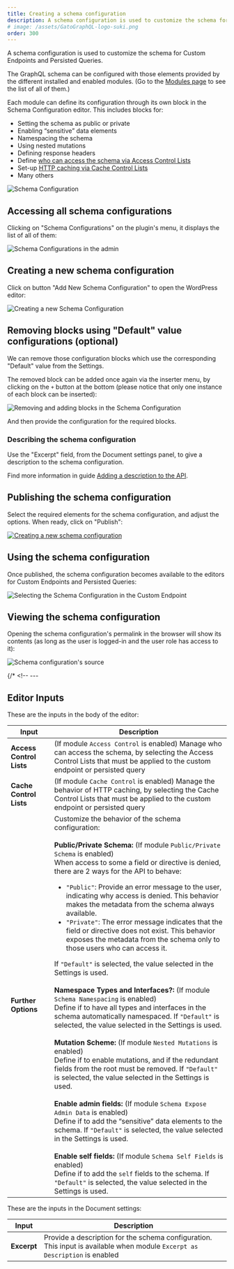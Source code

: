 ```yaml
---
title: Creating a schema configuration
description: A schema configuration is used to customize the schema for Custom Endpoints and Persisted Queries.
# image: /assets/GatoGraphQL-logo-suki.png
order: 300
---
```


A schema configuration is used to customize the schema for Custom Endpoints and Persisted Queries.

The GraphQL schema can be configured with those elements provided by the different installed and enabled modules. (Go to the [Modules page](../../config/browsing-enabling-and-disabling-modules/) to see the list of all of them.)

Each module can define its configuration through its own block in the Schema Configuration editor. This includes blocks for:

- Setting the schema as public or private
- Enabling “sensitive” data elements
- Namespacing the schema
- Using nested mutations
- Defining response headers
- Define [who can access the schema via Access Control Lists](../defining-access-control/)
- Set-up [HTTP caching via Cache Control Lists](../adding-http-caching/)
- Many others

![Schema Configuration](/assets/guides/upstream/schema-configuration.png "Schema Configuration")

## Accessing all schema configurations

Clicking on "Schema Configurations" on the plugin's menu, it displays the list of all of them:

<div class="img-width-1024" markdown="1">

![Schema Configurations in the admin](/assets/guides/upstream/schema-configurations-page.png "Schema Configurations in the admin")

</div>

## Creating a new schema configuration

Click on button "Add New Schema Configuration" to open the WordPress editor:

<div class="img-width-1024" markdown="1">

![Creating a new Schema Configuration](/assets/guides/upstream/new-schema-configuration.png "Creating a new Schema Configuration")

</div>

## Removing blocks using "Default" value configurations (optional)

We can remove those configuration blocks which use the corresponding "Default" value from the Settings.

The removed block can be added once again via the inserter menu, by clicking on the `+` button at the bottom (please notice that only one instance of each block can be inserted):

![Removing and adding blocks in the Schema Configuration](/assets/guides/upstream/schema-configuration-removing-and-adding-blocks.gif "Removing and adding blocks in the Schema Configuration")

And then provide the configuration for the required blocks.

### Describing the schema configuration

Use the "Excerpt" field, from the Document settings panel, to give a description to the schema configuration.

Find more information in guide [Adding a description to the API](../../config/adding-a-description-to-the-api/).

## Publishing the schema configuration

Select the required elements for the schema configuration, and adjust the options. When ready, click on "Publish":

<a href="/assets/guides/upstream/editing-schema-configuration.gif" target="_blank">![Creating a new schema configuration](/assets/guides/upstream/editing-schema-configuration.gif)</a>

## Using the schema configuration

Once published, the schema configuration becomes available to the editors for Custom Endpoints and Persisted Queries:

![Selecting the Schema Configuration in the Custom Endpoint](/assets/guides/upstream/schema-configuration-in-custom-endpoint.png "Selecting the Schema Configuration in the Custom Endpoint")

## Viewing the schema configuration

Opening the schema configuration's permalink in the browser will show its contents (as long as the user is logged-in and the user role has access to it):

![Schema configuration's source](/assets/guides/upstream/schema-configuration-source.png "Schema configuration's source")

{/* <!-- ---

## Editor Inputs

These are the inputs in the body of the editor:

| Input | Description | 
| --- | --- |
| **Access Control Lists** | (If module `Access Control` is enabled) Manage who can access the schema, by selecting the Access Control Lists that must be applied to the custom endpoint or persisted query |
| **Cache Control Lists** | (If module `Cache Control` is enabled) Manage the behavior of HTTP caching, by selecting the Cache Control Lists that must be applied to the custom endpoint or persisted query |
| **Further Options** | Customize the behavior of the schema configuration:<br/><br/>**Public/Private Schema:** (If module `Public/Private Schema` is enabled)<br/>When access to some a field or directive is denied, there are 2 ways for the API to behave:<ul><li>`"Public"`: Provide an error message to the user, indicating why access is denied. This behavior makes the metadata from the schema always available.</li><li>`"Private"`: The error message indicates that the field or directive does not exist. This behavior exposes the metadata from the schema only to those users who can access it.</li></ul>If `"Default"` is selected, the value selected in the Settings is used.<br/><br/>**Namespace Types and Interfaces?:** (If module `Schema Namespacing` is enabled)<br/>Define if to have all types and interfaces in the schema automatically namespaced. If `"Default"` is selected, the value selected in the Settings is used.<br/><br/>**Mutation Scheme:** (If module `Nested Mutations` is enabled)<br/>Define if to enable mutations, and if the redundant fields from the root must be removed. If `"Default"` is selected, the value selected in the Settings is used.<br/><br/>**Enable admin fields:** (If module `Schema Expose Admin Data` is enabled)<br/>Define if to add the “sensitive” data elements to the schema. If `"Default"` is selected, the value selected in the Settings is used.<br/><br/>**Enable self fields:** (If module `Schema Self Fields` is enabled)<br/>Define if to add the `self` fields to the schema. If `"Default"` is selected, the value selected in the Settings is used. |

These are the inputs in the Document settings:

| Input | Description | 
| --- | --- |
| **Excerpt** | Provide a description for the schema configuration.<br/>This input is available when module `Excerpt as Description` is enabled | --> */}
